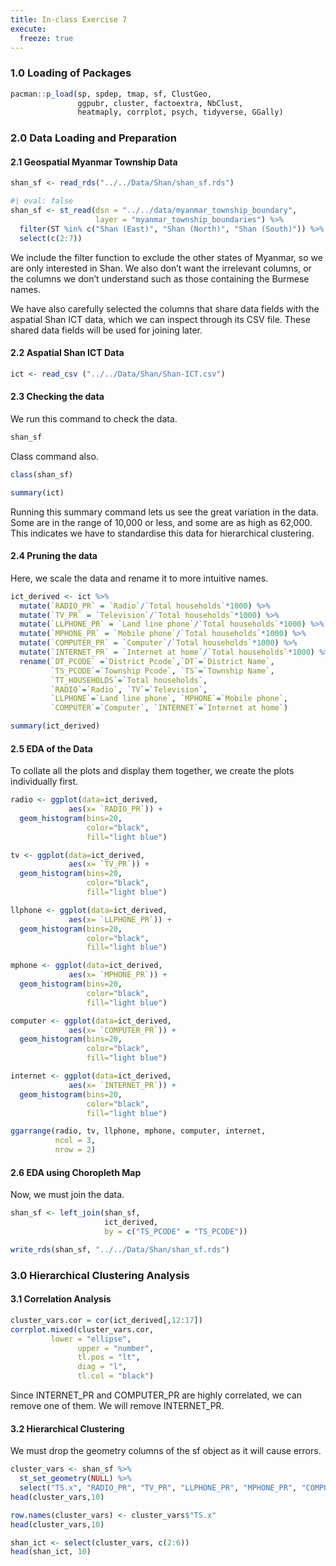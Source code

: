 ```yaml
---
title: In-class Exercise 7
execute:
  freeze: true
---
```

### 1.0 Loading of Packages

```r
pacman::p_load(sp, spdep, tmap, sf, ClustGeo, 
               ggpubr, cluster, factoextra, NbClust,
               heatmaply, corrplot, psych, tidyverse, GGally)
```

### 2.0 Data Loading and Preparation

#### 2.1 Geospatial Myanmar Township Data
```r
shan_sf <- read_rds("../../Data/Shan/shan_sf.rds")
```

```r
#| eval: false
shan_sf <- st_read(dsn = "../../data/myanmar_township_boundary", 
                   layer = "myanmar_township_boundaries") %>%
  filter(ST %in% c("Shan (East)", "Shan (North)", "Shan (South)")) %>%
  select(c(2:7))
```

We include the filter function to exclude the other states of Myanmar, so we are only interested in Shan. We also don't want the irrelevant columns, or the columns we don't understand such as those containing the Burmese names.

We have also carefully selected the columns that share data fields with the aspatial Shan ICT data, which we can inspect through its CSV file. These shared data fields will be used for joining later.

#### 2.2 Aspatial Shan ICT Data

```r
ict <- read_csv ("../../Data/Shan/Shan-ICT.csv")
```

#### 2.3 Checking the data

We run this command to check the data.

```r
shan_sf
```

Class command also.

```r
class(shan_sf)
```

```r
summary(ict)
```

Running this summary command lets us see the great variation in the data. Some are in the range of 10,000 or less, and some are as high as 62,000. This indicates we have to standardise this data for hierarchical clustering.

#### 2.4 Pruning the data

Here, we scale the data and rename it to more intuitive names.

```r
ict_derived <- ict %>%
  mutate(`RADIO_PR` = `Radio`/`Total households`*1000) %>%
  mutate(`TV_PR` = `Television`/`Total households`*1000) %>%
  mutate(`LLPHONE_PR` = `Land line phone`/`Total households`*1000) %>%
  mutate(`MPHONE_PR` = `Mobile phone`/`Total households`*1000) %>%
  mutate(`COMPUTER_PR` = `Computer`/`Total households`*1000) %>%
  mutate(`INTERNET_PR` = `Internet at home`/`Total households`*1000) %>%
  rename(`DT_PCODE` =`District Pcode`,`DT`=`District Name`,
         `TS_PCODE`=`Township Pcode`, `TS`=`Township Name`,
         `TT_HOUSEHOLDS`=`Total households`,
         `RADIO`=`Radio`, `TV`=`Television`, 
         `LLPHONE`=`Land line phone`, `MPHONE`=`Mobile phone`,
         `COMPUTER`=`Computer`, `INTERNET`=`Internet at home`) 
```

```r
summary(ict_derived)
```

#### 2.5 EDA of the Data

To collate all the plots and display them together, we create the plots individually first.

```r
radio <- ggplot(data=ict_derived, 
             aes(x= `RADIO_PR`)) +
  geom_histogram(bins=20, 
                 color="black", 
                 fill="light blue")

tv <- ggplot(data=ict_derived, 
             aes(x= `TV_PR`)) +
  geom_histogram(bins=20, 
                 color="black", 
                 fill="light blue")

llphone <- ggplot(data=ict_derived, 
             aes(x= `LLPHONE_PR`)) +
  geom_histogram(bins=20, 
                 color="black", 
                 fill="light blue")

mphone <- ggplot(data=ict_derived, 
             aes(x= `MPHONE_PR`)) +
  geom_histogram(bins=20, 
                 color="black", 
                 fill="light blue")

computer <- ggplot(data=ict_derived, 
             aes(x= `COMPUTER_PR`)) +
  geom_histogram(bins=20, 
                 color="black", 
                 fill="light blue")

internet <- ggplot(data=ict_derived, 
             aes(x= `INTERNET_PR`)) +
  geom_histogram(bins=20, 
                 color="black", 
                 fill="light blue")

ggarrange(radio, tv, llphone, mphone, computer, internet, 
          ncol = 3, 
          nrow = 2)
```

#### 2.6 EDA using Choropleth Map

Now, we must join the data.

```r
shan_sf <- left_join(shan_sf,
                     ict_derived,
                     by = c("TS_PCODE" = "TS_PCODE"))

write_rds(shan_sf, "../../Data/Shan/shan_sf.rds")
```



### 3.0 Hierarchical Clustering Analysis

#### 3.1 Correlation Analysis

```r
cluster_vars.cor = cor(ict_derived[,12:17])
corrplot.mixed(cluster_vars.cor,
         lower = "ellipse", 
               upper = "number",
               tl.pos = "lt",
               diag = "l",
               tl.col = "black")
```

Since INTERNET_PR and COMPUTER_PR are highly correlated, we can remove one of them. We will remove INTERNET_PR.

#### 3.2 Hierarchical Clustering

We must drop the geometry columns of the sf object as it will cause errors.

```r
cluster_vars <- shan_sf %>%
  st_set_geometry(NULL) %>%
  select("TS.x", "RADIO_PR", "TV_PR", "LLPHONE_PR", "MPHONE_PR", "COMPUTER_PR")
head(cluster_vars,10)
```

```r
row.names(cluster_vars) <- cluster_vars$"TS.x"
head(cluster_vars,10)
```

```r
shan_ict <- select(cluster_vars, c(2:6))
head(shan_ict, 10)
```
